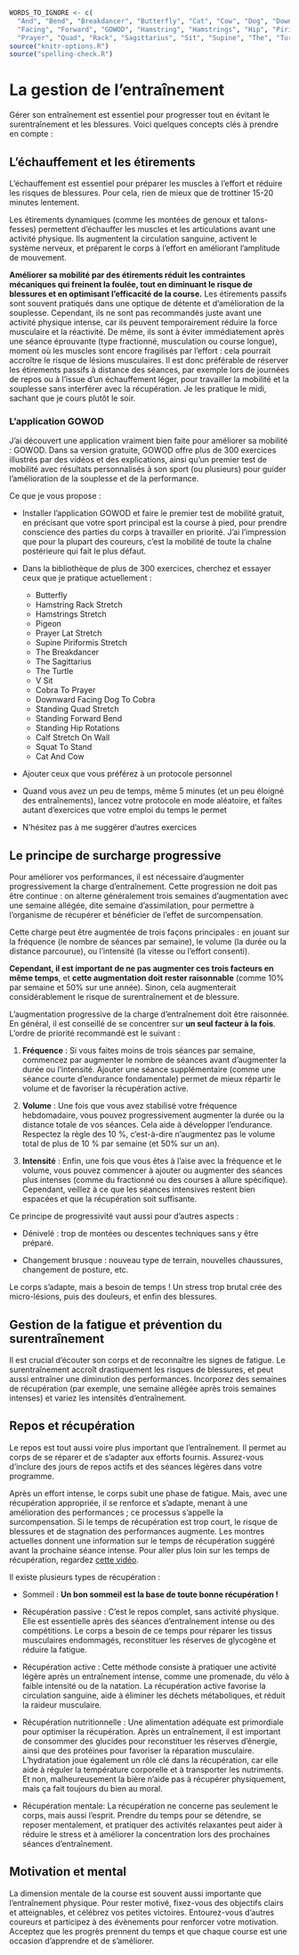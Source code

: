 ```r
WORDS_TO_IGNORE <- c(
  "And", "Bend", "Breakdancer", "Butterfly", "Cat", "Cow", "Dog", "Downward", 
  "Facing", "Forward", "GOWOD", "Hamstring", "Hamstrings", "Hip", "Piriformis", 
  "Prayer", "Quad", "Rack", "Sagittarius", "Sit", "Supine", "The", "Turtle", "Wall")
source("knitr-options.R")
source("spelling-check.R")
```

# La gestion de l'entraînement {-}

Gérer son entraînement est essentiel pour progresser tout en évitant le surentraînement et les blessures.
Voici quelques concepts clés à prendre en compte :

## L'échauffement et les étirements {-}

L'échauffement est essentiel pour préparer les muscles à l'effort et réduire les risques de blessures. Pour cela, rien de mieux que de trottiner 15-20 minutes lentement. 

Les étirements dynamiques (comme les montées de genoux et talons-fesses) permettent d'échauffer les muscles et les articulations avant une activité physique. Ils augmentent la circulation sanguine, activent le système nerveux, et préparent le corps à l'effort en améliorant l'amplitude de mouvement.

**Améliorer sa mobilité par des étirements réduit les contraintes mécaniques qui freinent la foulée, tout en diminuant le risque de blessures et en optimisant l'efficacité de la course.**
Les étirements passifs sont souvent pratiqués dans une optique de détente et d'amélioration de la souplesse. Cependant, ils ne sont pas recommandés juste avant une activité physique intense, car ils peuvent temporairement réduire la force musculaire et la réactivité.
De même, ils sont à éviter immédiatement après une séance éprouvante (type fractionné, musculation ou course longue), moment où les muscles sont encore fragilisés par l'effort : cela pourrait accroître le risque de lésions musculaires.
Il est donc préférable de réserver les étirements passifs à distance des séances, par exemple lors de journées de repos ou à l'issue d'un échauffement léger, pour travailler la mobilité et la souplesse sans interférer avec la récupération.
Je les pratique le midi, sachant que je cours plutôt le soir.

### L'application GOWOD {-}

J'ai découvert une application vraiment bien faite pour améliorer sa mobilité : GOWOD. Dans sa version gratuite, GOWOD offre plus de 300 exercices illustrés par des vidéos et des explications, ainsi qu'un premier test de mobilité avec résultats personnalisés à son sport (ou plusieurs) pour guider l'amélioration de la souplesse et de la performance.

Ce que je vous propose :

- Installer l'application GOWOD et faire le premier test de mobilité gratuit, en précisant que votre sport principal est la course à pied, pour prendre conscience des parties du corps à travailler en priorité. J'ai l'impression que pour la plupart des coureurs, c'est la mobilité de toute la chaîne postérieure qui fait le plus défaut.

- Dans la bibliothèque de plus de 300 exercices, cherchez et essayer ceux que je pratique actuellement :

    - Butterfly
    - Hamstring Rack Stretch
    - Hamstrings Stretch
    - Pigeon
    - Prayer Lat Stretch
    - Supine Piriformis Stretch
    - The Breakdancer
    - The Sagittarius
    - The Turtle
    - V Sit
    - Cobra To Prayer
    - Downward Facing Dog To Cobra
    - Standing Quad Stretch
    - Standing Forward Bend
    - Standing Hip Rotations
    - Calf Stretch On Wall
    - Squat To Stand
    - Cat And Cow

- Ajouter ceux que vous préférez à un protocole personnel

- Quand vous avez un peu de temps, même 5 minutes (et un peu éloigné des entraînements), lancez votre protocole en mode aléatoire, et faîtes autant d'exercices que votre emploi du temps le permet

- N'hésitez pas à me suggérer d'autres exercices


## Le principe de surcharge progressive {-}

Pour améliorer vos performances, il est nécessaire d'augmenter progressivement la charge d'entraînement. Cette progression ne doit pas être continue : on alterne généralement trois semaines d'augmentation avec une semaine allégée, dite semaine d'assimilation, pour permettre à l'organisme de récupérer et bénéficier de l'effet de surcompensation.

Cette charge peut être augmentée de trois façons principales : en jouant sur la fréquence (le nombre de séances par semaine), le volume (la durée ou la distance parcourue), ou l'intensité (la vitesse ou l'effort consenti).

**Cependant, il est important de ne pas augmenter ces trois facteurs en même temps**, et **cette augmentation doit rester raisonnable** (comme 10% par semaine et 50% sur une année).
Sinon, cela augmenterait considérablement le risque de surentraînement et de blessure.

L'augmentation progressive de la charge d'entraînement doit être raisonnée.
En général, il est conseillé de se concentrer sur **un seul facteur à la fois**.
L'ordre de priorité recommandé est le suivant :

1. **Fréquence** : Si vous faites moins de trois séances par semaine, commencez par augmenter le nombre de séances
avant d'augmenter la durée ou l'intensité. Ajouter une séance supplémentaire (comme une séance courte d'endurance fondamentale) permet de mieux répartir le volume et de favoriser la récupération active.

2. **Volume** : Une fois que vous avez stabilisé votre fréquence hebdomadaire, vous pouvez progressivement augmenter
la durée ou la distance totale de vos séances. Cela aide à développer l'endurance. Respectez la règle des 10 %,
c'est-à-dire n'augmentez pas le volume total de plus de 10 % par semaine (et 50% sur un an).

3. **Intensité** : Enfin, une fois que vous êtes à l'aise avec la fréquence et le volume, vous pouvez commencer
à ajouter ou augmenter des séances plus intenses (comme du fractionné ou des courses à allure spécifique).
Cependant, veillez à ce que les séances intensives restent bien espacées et que la récupération soit suffisante.

Ce principe de progressivité vaut aussi pour d'autres aspects :

- Dénivelé : trop de montées ou descentes techniques sans y être préparé.

- Changement brusque : nouveau type de terrain, nouvelles chaussures, changement de posture, etc.

Le corps s'adapte, mais a besoin de temps !
Un stress trop brutal crée des micro-lésions, puis des douleurs, et enfin des blessures.


## Gestion de la fatigue et prévention du surentraînement {-}

Il est crucial d'écouter son corps et de reconnaître les signes de fatigue.
Le surentraînement accroît drastiquement les risques de blessures, et peut aussi entraîner une diminution des performances.
Incorporez des semaines de récupération (par exemple, une semaine allégée après trois semaines intenses) et variez les intensités d'entraînement.

## Repos et récupération {-}

Le repos est tout aussi voire plus important que l'entraînement.
Il permet au corps de se réparer et de s'adapter aux efforts fournis.
Assurez-vous d'inclure des jours de repos actifs et des séances légères dans votre programme.

Après un effort intense, le corps subit une phase de fatigue. 
Mais, avec une récupération appropriée, il se renforce et s'adapte, menant à une amélioration des performances ; ce processus s'appelle la surcompensation.
Si le temps de récupération est trop court, le risque de blessures et de stagnation des performances augmente.
Les montres actuelles donnent une information sur le temps de récupération suggéré avant la prochaine séance intense.
Pour aller plus loin sur les temps de récupération, regardez [cette vidéo](https://www.youtube.com/watch?v=NTKeLwErKvQ).

Il existe plusieurs types de récupération :

- Sommeil : **Un bon sommeil est la base de toute bonne récupération !**

- Récupération passive : C'est le repos complet, sans activité physique.
Elle est essentielle après des séances d'entraînement intense ou des compétitions.
Le corps a besoin de ce temps pour réparer les tissus musculaires endommagés,
reconstituer les réserves de glycogène et réduire la fatigue.

- Récupération active : Cette méthode consiste à pratiquer une activité légère après un entraînement intense,
comme une promenade, du vélo à faible intensité ou de la natation.
La récupération active favorise la circulation sanguine,
aide à éliminer les déchets métaboliques, et réduit la raideur musculaire.

- Récupération nutritionnelle : Une alimentation adéquate est primordiale pour optimiser la récupération.
Après un entraînement, il est important de consommer des glucides pour reconstituer les réserves d'énergie,
ainsi que des protéines pour favoriser la réparation musculaire.
L'hydratation joue également un rôle clé dans la récupération,
car elle aide à réguler la température corporelle et à transporter les nutriments.
Et non, malheureusement la bière n'aide pas à récupérer physiquement, mais ça fait toujours du bien au moral.

- Récupération mentale: La récupération ne concerne pas seulement le corps, mais aussi l'esprit.
Prendre du temps pour se détendre, se reposer mentalement,
et pratiquer des activités relaxantes peut aider à réduire le stress
et à améliorer la concentration lors des prochaines séances d'entraînement.


## Motivation et mental {-}

La dimension mentale de la course est souvent aussi importante que l'entraînement physique.
Pour rester motivé, fixez-vous des objectifs clairs et atteignables, et célébrez vos petites victoires.
Entourez-vous d'autres coureurs et participez à des évènements pour renforcer votre motivation.
Acceptez que les progrès prennent du temps et que chaque course est une occasion d'apprendre et de s'améliorer.
